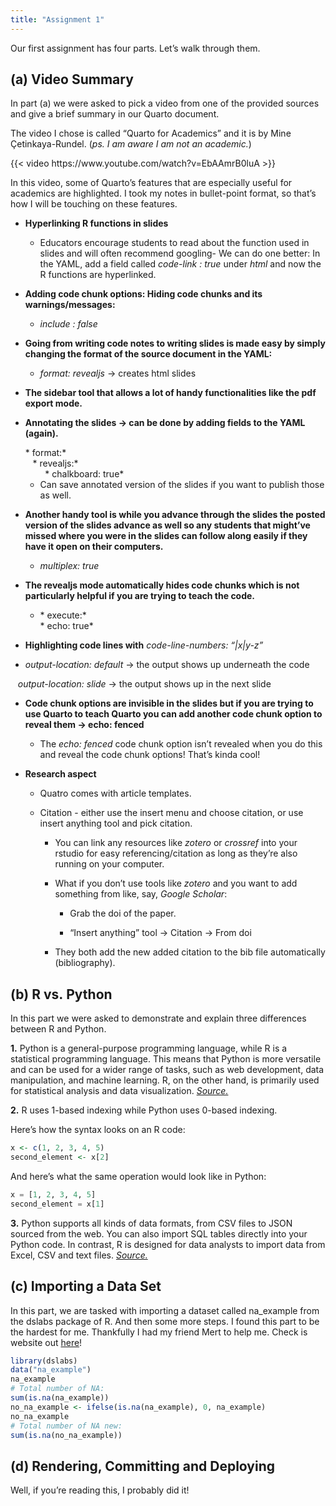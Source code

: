```yaml
---
title: "Assignment 1"
---
```


Our first assignment has four parts. Let's walk through them.

## (a) Video Summary

In part (a) we were asked to pick a video from one of the provided sources and give a brief summary in our Quarto document.

The video I chose is called "Quarto for Academics" and it is by Mine Çetinkaya-Rundel. (*ps. I am aware I am not an academic.*)

{{< video https://www.youtube.com/watch?v=EbAAmrB0luA >}}

In this video, some of Quarto's features that are especially useful for academics are highlighted. I took my notes in bullet-point format, so that's how I will be touching on these features.

-   **Hyperlinking R functions in slides**

    -   Educators encourage students to read about the function used in slides and will often recommend googling- We can do one better: In the YAML, add a field called *code-link : true* under *html* and now the R functions are hyperlinked.

-   **Adding code chunk options: Hiding code chunks and its warnings/messages:**

    -   *include : false*

-   **Going from writing code notes to writing slides is made easy by simply changing the format of the source document in the YAML:**

    -   *format: revealjs* → creates html slides

-   **The sidebar tool that allows a lot of handy functionalities like the pdf export mode.**

-   **Annotating the slides → can be done by adding fields to the YAML (again).**

    | \* format:\*

    |    \* revealjs:\*

    |         \* chalkboard: true\*

    -   Can save annotated version of the slides if you want to publish those as well.

-   **Another handy tool is while you advance through the slides the posted version of the slides advance as well so any students that might've missed where you were in the slides can follow along easily if they have it open on their computers.**

    -   *multiplex: true*

-   **The revealjs mode automatically hides code chunks which is not particularly helpful if you are trying to teach the code.**

    -   

        | \* execute:\*

        | \* echo: true\*

-   **Highlighting code lines with** *code-line-numbers: "\|x\|y-z"*

-   

    | *output-location: default* → the output shows up underneath the code

|    *output-location: slide* → the output shows up in the next slide

-   **Code chunk options are invisible in the slides but if you are trying to use Quarto to teach Quarto you can add another code chunk option to reveal them → echo: fenced**

    -   The *echo: fenced* code chunk option isn't revealed when you do this and reveal the code chunk options! That's kinda cool!

-   **Research aspect**

    -   Quatro comes with article templates.

    -   Citation - either use the insert menu and choose citation, or use insert anything tool and pick citation.

        -   You can link any resources like *zotero* or *crossref* into your rstudio for easy referencing/citation as long as they're also running on your computer.

        -   What if you don't use tools like *zotero* and you want to add something from like, say, *Google Scholar*:

            -   Grab the doi of the paper.

            -   "Insert anything" tool → Citation → From doi

        -   They both add the new added citation to the bib file automatically (bibliography).

## (b) R vs. Python

In this part we were asked to demonstrate and explain three differences between R and Python.

**1.** Python is a general-purpose programming language, while R is a statistical programming language. This means that Python is more versatile and can be used for a wider range of tasks, such as web development, data manipulation, and machine learning. R, on the other hand, is primarily used for statistical analysis and data visualization. [*Source.*](https://www.datacamp.com/blog/python-vs-r-for-data-science-whats-the-difference)

**2.** R uses 1-based indexing while Python uses 0-based indexing.

Here's how the syntax looks on an R code:

``` r
x <- c(1, 2, 3, 4, 5) 
second_element <- x[2]
```

And here's what the same operation would look like in Python:

``` python
x = [1, 2, 3, 4, 5] 
second_element = x[1]
```

**3.** Python supports all kinds of data formats, from CSV files to JSON sourced from the web. You can also import SQL tables directly into your Python code. In contrast, R is designed for data analysts to import data from Excel, CSV and text files. [*Source.*](https://www.ibm.com/blog/python-vs-r/)

## (c) Importing a Data Set

In this part, we are tasked with importing a dataset called na_example from the dslabs package of R. And then some more steps. I found this part to be the hardest for me. Thankfully I had my friend Mert to help me. Check is website out [here](https://emu-hacettepe-analytics.github.io/emu430-fall2023-mer7kaplan/)!

``` R
library(dslabs)
data("na_example")
na_example
# Total number of NA:
sum(is.na(na_example))
no_na_example <- ifelse(is.na(na_example), 0, na_example)
no_na_example
# Total number of NA new:
sum(is.na(no_na_example))
```

## (d) Rendering, Committing and Deploying

Well, if you're reading this, I probably did it!

